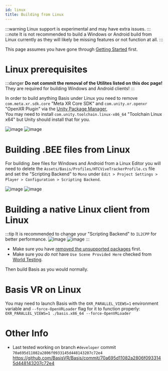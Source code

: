 ```yaml
---
id: linux
title: Building from Linux
---
```


:::warning
Linux support is experimental and may have extra issues.
:::
:::note
It is not recommended to build a Windows or Android build from Linux currently as they will likely be missing features or not function at all.
:::

This page assumes you have gone through [Getting Started](/docs/getting-started) first.

# Linux prerequisites
:::danger
**Do not commit the removal of the Utilites listed on this doc page!**
They are required for building Windows and Android clients!
:::

In order to build anything Basis under Linux you need to remove `com.meta.xr.sdk.core` "Meta XR Core SDK" and `com.unity.xr.openxr` "OpenXR Plugin" via the [Unity Package Manager](https://docs.unity3d.com/6000.0/Documentation/Manual/upm-ui.html),<br />
You may need to install `com.unity.toolchain.linux-x86_64` "Toolchain Linux x64" but Unity should install that for you.

![image](..\static\img\linux\1.png)
![image](..\static\img\linux\2.png)


# Building .BEE files from Linux
For building .bee files for Windows and Android from a Linux Editor you will need to delete the `Assets/Basis/Profiles/HTCViveTrackerProfile.cs` file and set the "Scripting Backend" to `Mono` under `Edit > Project Settings > Player > Configuration > Scripting Backend`.

![image](..\static\img\linux\3.png)
![image](..\static\img\linux\4.png)

# Building a native Linux client from Linux
:::tip
It is recommended to change your "Scripting Backend" to `IL2CPP` for better performance.
![image](..\static\img\linux\3.png)
![image](..\static\img\linux\5.png)
:::

- Make sure you have [removed the unsupported packages](/docs/linux#linux-prerequisites) first.
- Make sure you *do not* have `Use Scene Provided Here` checked from [World Testing](/docs/worlds#test-the-scene).

Then build Basis as you would normally.

# Basis VR on Linux
You may need to launch Basis with the `OXR_PARALLEL_VIEWS=1` environment variable and `--force-OpenVRLoader` flag for it to function properly:<br />
`OXR_PARALLEL_VIEWS=1 ./basis.x86_64 --force-OpenVRLoader`

# Other Info
- Last tested working on branch `#developer` commit `70a695d11082a2806f0933145d448143207c72e4`<br />
https://github.com/BasisVR/Basis/commit/70a695d11082a2806f0933145d448143207c72e4